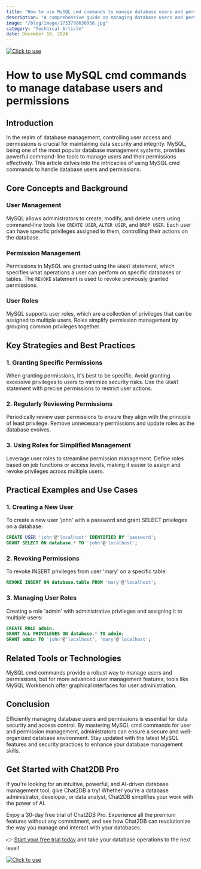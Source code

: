 ```yaml
---
title: "How to use MySQL cmd commands to manage database users and permissions"
description: "A comprehensive guide on managing database users and permissions using MySQL cmd commands."
image: "/blog/image/1733798630958.jpg"
category: "Technical Article"
date: December 10, 2024
---
```

[![Click to use](/image/blog/bg/chat2db1.png)](https://app.chat2db.ai/)
# How to use MySQL cmd commands to manage database users and permissions


<Authors date="December 10, 2024">
  <Author name="Rowan Hill" link="https://chat2db.ai" />
</Authors>

## Introduction

In the realm of database management, controlling user access and permissions is crucial for maintaining data security and integrity. MySQL, being one of the most popular database management systems, provides powerful command-line tools to manage users and their permissions effectively. This article delves into the intricacies of using MySQL cmd commands to handle database users and permissions.

## Core Concepts and Background

### User Management

MySQL allows administrators to create, modify, and delete users using command-line tools like `CREATE USER`, `ALTER USER`, and `DROP USER`. Each user can have specific privileges assigned to them, controlling their actions on the database.

### Permission Management

Permissions in MySQL are granted using the `GRANT` statement, which specifies what operations a user can perform on specific databases or tables. The `REVOKE` statement is used to revoke previously granted permissions.

### User Roles

MySQL supports user roles, which are a collection of privileges that can be assigned to multiple users. Roles simplify permission management by grouping common privileges together.

## Key Strategies and Best Practices

### 1. Granting Specific Permissions

When granting permissions, it's best to be specific. Avoid granting excessive privileges to users to minimize security risks. Use the `GRANT` statement with precise permissions to restrict user actions.

### 2. Regularly Reviewing Permissions

Periodically review user permissions to ensure they align with the principle of least privilege. Remove unnecessary permissions and update roles as the database evolves.

### 3. Using Roles for Simplified Management

Leverage user roles to streamline permission management. Define roles based on job functions or access levels, making it easier to assign and revoke privileges across multiple users.

## Practical Examples and Use Cases

### 1. Creating a New User

To create a new user 'john' with a password and grant SELECT privileges on a database:

```sql
CREATE USER 'john'@'localhost' IDENTIFIED BY 'password';
GRANT SELECT ON database.* TO 'john'@'localhost';
```

### 2. Revoking Permissions

To revoke INSERT privileges from user 'mary' on a specific table:

```sql
REVOKE INSERT ON database.table FROM 'mary'@'localhost';
```

### 3. Managing User Roles

Creating a role 'admin' with administrative privileges and assigning it to multiple users:

```sql
CREATE ROLE admin;
GRANT ALL PRIVILEGES ON database.* TO admin;
GRANT admin TO 'john'@'localhost', 'mary'@'localhost';
```

## Related Tools or Technologies

MySQL cmd commands provide a robust way to manage users and permissions, but for more advanced user management features, tools like MySQL Workbench offer graphical interfaces for user administration.

## Conclusion

Efficiently managing database users and permissions is essential for data security and access control. By mastering MySQL cmd commands for user and permission management, administrators can ensure a secure and well-organized database environment. Stay updated with the latest MySQL features and security practices to enhance your database management skills.


## Get Started with Chat2DB Pro

If you're looking for an intuitive, powerful, and AI-driven database management tool, give Chat2DB a try! Whether you're a database administrator, developer, or data analyst, Chat2DB simplifies your work with the power of AI.

Enjoy a 30-day free trial of Chat2DB Pro. Experience all the premium features without any commitment, and see how Chat2DB can revolutionize the way you manage and interact with your databases.

👉 [Start your free trial today](https://app.chat2db.ai/) and take your database operations to the next level!

[![Click to use](/image/blog/bg/chat2db.jpg)](https://app.chat2db.ai/)